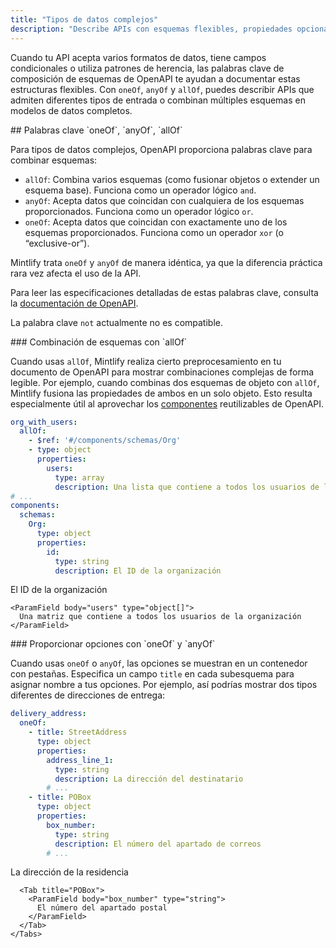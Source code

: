 ```yaml
---
title: "Tipos de datos complejos"
description: "Describe APIs con esquemas flexibles, propiedades opcionales y múltiples formatos de datos mediante las palabras clave `oneOf`, `anyOf` y `allOf`"
---
```


Cuando tu API acepta varios formatos de datos, tiene campos condicionales o utiliza patrones de herencia, las palabras clave de composición de esquemas de OpenAPI te ayudan a documentar estas estructuras flexibles. Con `oneOf`, `anyOf` y `allOf`, puedes describir APIs que admiten diferentes tipos de entrada o combinan múltiples esquemas en modelos de datos completos.

<div id="oneof-anyof-allof-keywords">
  ## Palabras clave `oneOf`, `anyOf`, `allOf`
</div>

Para tipos de datos complejos, OpenAPI proporciona palabras clave para combinar esquemas:

* `allOf`: Combina varios esquemas (como fusionar objetos o extender un esquema base). Funciona como un operador lógico `and`.
* `anyOf`: Acepta datos que coincidan con cualquiera de los esquemas proporcionados. Funciona como un operador lógico `or`.
* `oneOf`: Acepta datos que coincidan con exactamente uno de los esquemas proporcionados. Funciona como un operador `xor` (o “exclusive-or”).

<Warning>Mintlify trata `oneOf` y `anyOf` de manera idéntica, ya que la diferencia práctica rara vez afecta el uso de la API.</Warning>

Para leer las especificaciones detalladas de estas palabras clave, consulta la [documentación de OpenAPI](https://swagger.io/docs/specification/data-models/oneof-anyof-allof-not/).

<Info>La palabra clave `not` actualmente no es compatible.</Info>

<div id="combining-schemas-with-allof">
  ### Combinación de esquemas con `allOf`
</div>

Cuando usas `allOf`, Mintlify realiza cierto preprocesamiento en tu documento de OpenAPI para mostrar combinaciones complejas de forma legible. Por ejemplo, cuando combinas dos esquemas de objeto con `allOf`, Mintlify fusiona las propiedades de ambos en un solo objeto. Esto resulta especialmente útil al aprovechar los [componentes](https://swagger.io/docs/specification/components/) reutilizables de OpenAPI.

```yaml
org_with_users:
  allOf:
    - $ref: '#/components/schemas/Org'
    - type: object
      properties:
        users:
          type: array
          description: Una lista que contiene a todos los usuarios de la organización
# ...
components:
  schemas:
    Org:
      type: object
      properties:
        id:
          type: string
          description: El ID de la organización
```

<ParamField body="org_with_users" type="object">
  <Expandable>
    <ParamField body="id" type="string">
      El ID de la organización
    </ParamField>

    <ParamField body="users" type="object[]">
      Una matriz que contiene a todos los usuarios de la organización
    </ParamField>
  </Expandable>
</ParamField>

<div id="providing-options-with-oneof-and-anyof">
  ### Proporcionar opciones con `oneOf` y `anyOf`
</div>

Cuando usas `oneOf` o `anyOf`, las opciones se muestran en un contenedor con pestañas. Especifica un campo `title` en cada subesquema para asignar nombre a tus opciones. Por ejemplo, así podrías mostrar dos tipos diferentes de direcciones de entrega:

```yaml
delivery_address:
  oneOf:
    - title: StreetAddress
      type: object
      properties:
        address_line_1:
          type: string
          description: La dirección del destinatario
        # ...
    - title: POBox
      type: object
      properties:
        box_number:
          type: string
          description: El número del apartado de correos
        # ...
```

<ParamField body="delivery_address" type="object">
  <div className="mt-4 rounded-xl border border-gray-100 px-4 pb-4 pt-2 dark:border-white/10">
    <Tabs>
      <Tab title="StreetAddress">
        <ParamField body="address_line_1" type="string">
          La dirección de la residencia
        </ParamField>
      </Tab>

      <Tab title="POBox">
        <ParamField body="box_number" type="string">
          El número del apartado postal
        </ParamField>
      </Tab>
    </Tabs>
  </div>
</ParamField>